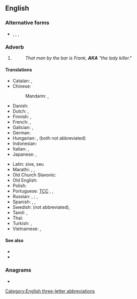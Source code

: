 {{also|aka|Aka|A.K.A.|åka|akā|āķa|a.k.a.|a/k/a}}
==English==

===Alternative forms===
* {{l|en|a/k/a}}, {{l|en|A.K.A.}}, {{l|en|a.k.a.}}, {{l|en|aka}}

===Adverb===
{{en-adv|-}}

# {{initialism of|also known as|lang=en}}
#: ''That man by the bar is Frank, '''AKA''' "the lady killer."''

====Translations====
{{trans-top|also known as}}<!--Add ABBREVIATIONS here where these exist, rather than full forms-->
* Catalan: {{t+|ca|dit|m|alt=altrament dit}}, {{t+|ca|conegut|m|alt=també conegut com}}
* Chinese:
*: Mandarin: {{t+|cmn|別名|sc=Hani}}, {{t+|cmn|别名|tr=biémíng|sc=Hani}}
* Danish: {{t+|da|alias}} {{qualifier|adverb}}
* Dutch: {{t+|nl|oftewel}}, {{t+|nl|alias}}
* Finnish: {{t+|fi|alias}}, {{t+|fi|eli}} <!-- no corresponding abbreviation -->
* French: {{t+|fr|alias}}, {{t+|fr|autrement dit}}
* Galician: {{t|gl|tamén coñecido como}}, {{t|gl|tamén coñecida como}}
* German: {{t+|de|alias}}
* Hungarian: {{t|hu|másnéven}}, {{t+|hu|avagy}} (both not abbreviated)
* Indonesian: {{t|id|juga dikenal sebagai}}
* Italian: {{t+|it|alias}}, {{t|it|altrimenti detto}}
* Japanese: {{t|ja|またの名|tr=またのな, mata no na|sc=Jpan}}, {{t+|ja|別名|tr=べつめい, betsumei, べつみょう, betsumyō|sc=Jpan}}
{{trans-mid}}
* Latin: sive, seu
* Marathi: {{t|mr|उर्फ|tr=urfa}}, {{t|mr|अर्थात|tr=arthāta}}, {{t|mr|तथा|tr=tathā}}
* Old Church Slavonic: {{t|cu|иже и}}
* Old English: {{t|ang|ōþre naman}}
* Polish: {{t|pl|także znany jako|m}}
* Portuguese: [[TCC]] <!-- [[também conhecido como]], [[alias]] -->, {{t|pt|também conhecido como}}, {{t+|pt|álias}}
* Russian: {{t|ru|он же|m}}, {{t|ru|она́ же|f}}; {{l|ru|[[изве́стный]] [[та́кже]] [[как]]}} {{g|m}}, {{l|ru|[[изве́стная]] [[та́кже]] [[как]]}} {{g|f}}
* Spanish: {{t|es|también conocido como}}, {{t|es|también conocida como}}, {{t+|es|alias|m}}
* Swedish: {{t+|sv|även}} {{t+|sv|känd}} {{t+|sv|som}} (not abbreviated), {{t+|sv|alias}}
* Tamil: {{t|ta|என்கின்ற}}, {{t|ta|என்கிற}}
* Thai: {{t|th|หรือที่รู้จักในชื่อ|tr=rĕu têe róo jàk nai chêu}}
* Turkish: {{t|tr|diğer adıyla}}, {{t+|tr|nam-ı diğer}} {{qualifier|obsolescent}}
* Vietnamese: {{t|vi|còn gọi là}}, {{t|vi|hay còn gọi là}}
{{trans-bottom}}

====See also====
* {{l|en|FKA}}
* {{l|en|PKA}}

===Anagrams===
* {{anagrams|en|a=aak|aak}}

[[Category:English three-letter abbreviations]]